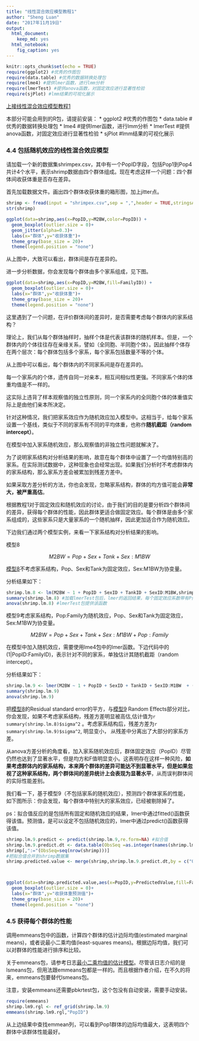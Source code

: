 ```yaml
---
title: "线性混合效应模型教程1"
author: "Sheng Luan"
date: "2017年11月19日"
output: 
  html_document: 
    keep_md: yes
  html_notebook: 
    fig_caption: yes
---
```


```r
knitr::opts_chunk$set(echo = TRUE)
require(ggplot2) #优秀的作图包
require(data.table) #优秀的数据转换处理包
require(lme4) #提供lmer函数，进行lmm分析
require(lmerTest) #提供anova函数，对固定效应进行显著性检验
require(sjPlot) #lmm结果的可视化展示
```

[上接线性混合效应模型教程1](https://luansheng.github.io/2017/11/19/%E7%BA%BF%E6%80%A7%E6%B7%B7%E5%90%88%E6%95%88%E5%BA%94%E6%A8%A1%E5%9E%8B%E6%95%99%E7%A8%8B1/)

本部分可能会用到的R包，请提前安装：
* ggplot2 #优秀的作图包
* data.table #优秀的数据转换处理包
* lme4 #提供lmer函数，进行lmm分析
* lmerTest #提供anova函数，对固定效应进行显著性检验
* sjPlot #lmm结果的可视化展示

### 4.4 包括随机效应的线性混合效应模型

请加载一个新的数据集shrimpex.csv，其中有一个PopID字段，包括Pop1到Pop4共计4个水平，表示shrimp数据由四个群体组成。现在考虑这样一个问题：四个群体间收获体重是否存在差异。

首先加载数据文件。画出四个群体收获体重的箱形图，加上jitter点。
```r
shrimp <- fread(input = "shrimpex.csv",sep = ",",header = TRUE,stringsAsFactors = TRUE)
str(shrimp)

ggplot(data=shrimp,aes(x=PopID,y=M2BW,color=PopID)) + 
  geom_boxplot(outlier.size = 0)+
  geom_jitter(alpha=0.3)+
  labs(x="群体",y="收获体重")+
  theme_gray(base_size = 20)+
  theme(legend.position = "none")
```

从上图中，大致可以看出，群体间是存在差异的。

进一步分析数据，你会发现每个群体由多个家系组成，见下图。

```r
ggplot(data=shrimp,aes(x=PopID,y=M2BW,fill=FamilyID)) + 
  geom_boxplot(outlier.size = 0)+
  labs(x="群体",y="收获体重")+
  theme_gray(base_size = 20)+
  theme(legend.position = "none")

```

这里遇到了一个问题，在评价群体间的差异时，是否需要考虑每个群体内的家系结构？

理论上，我们从每个群体抽样时，抽样个体是代表该群体的随机样本。但是，一个群体内的个体往往存在亲缘关系，譬如（全同胞、半同胞个体）。因此抽样个体存在两个层次：每个群体包括多个家系，每个家系包括数量不等的个体。

从上图中可以看出，每个群体内的不同家系间是存在差异的。

每一个家系内的个体，遗传自同一对亲本，相互间相似性更强。不同家系个体的体重均值是不一样的。

这实际上违背了样本观察值的独立性原则，同一个家系内的全同胞个体的体重值实际上是由他们亲本所决定。

针对这种情况，我们把家系效应作为随机效应加入模型中。这相当于，给每个家系设置一个基线，类似于不同的家系有不同的平均体重，也称作**随机截距（random intercept）**。

在模型中加入家系随机效应，那么观察值的非独立性问题就解决了。

为了说明家系结构对分析结果的影响，故意在每个群体中设置了一个均值特别高的家系。在实际测试数据中，这种现象也会经常出现。如果我们分析时不考虑群体内的家系结构，那么家系方差会被累加到残差方差中。

如果采取方差分析的方法，你也会发现，忽略家系结构，群体的均方值可能会**非常大，被严重高估**。

根据教程1对于固定效应和随机效应的讨论，由于我们的目的是要分析四个群体间的差异，获得每个群体的性能，因此群体更适合做固定效应。每个群体是由多个家系组成的，这些家系只是大量家系的一个随机抽样，因此更加适合作为随机效应。

下边我们通过两个模型实例，来看一下家系结构对分析结果的影响。

<a id="8">模型8</a>

$$M2BW = Pop + Sex + Tank + Sex:M1BW$$

[模型8](#8)不考虑家系结构，Pop、Sex和Tank为固定效应，Sex:M1BW为协变量。

分析结果如下：

```r
shrimp.lm.8 <- lm(M2BW ~ 1 + PopID + SexID + TankID + SexID:M1BW,shrimp)
summary(shrimp.lm.8) #加载lmerTest包后，lmer的返回结果，每个固定效应系数带有P值
anova(shrimp.lm.8) #lmerTest包提供该函数
```

<a id="9">模型9</a>考虑家系结构，Pop:Family为随机效应，Pop、Sex和Tank为固定效应，Sex:M1BW为协变量。

$$M2BW = Pop + Sex + Tank + Sex:M1BW + Pop:Family$$

在模型中加入随机效应，需要使用lme4包中的lmer函数。下边代码中的(1\|PopID:FamilyID)，表示针对不同的家系，单独估计其随机截距（random intercept）。

分析结果如下：

```r
shrimp.lm.9 <- lmer(M2BW ~ 1 + PopID + SexID + TankID + SexID:M1BW  + (1|PopID:FamilyID),shrimp)
summary(shrimp.lm.9)
anova(shrimp.lm.9)
```

把[模型8](#8)的Residual standard error的平方，与[模型9](#9) Random Effects部分对比，你会发现，如果不考虑家系结构，残差方差明显被高估,估计值为`r summary(shrimp.lm.8)$sigma^2` 。考虑家系结构后，残差方差为`r summary(shrimp.lm.9)$sigma^2`, 明显变小， 从残差中分离出了大部分的家系方差。

从anova方差分析的角度看，加入家系随机效应后，群体固定效应（PopID）尽管仍然也达到了显著水平，但是均方和F值明显变小。这表明存在这样一种风险，**如果考虑群体内的家系结构，本来两个群体的差异可能达不到显著水平，但是如果忽视了这种家系结构，两个群体间的差异统计上会表现为显著水平**，从而误判群体间的实际性能差别。

我们看一下，基于模型9（不包括家系的随机效应），预测四个群体家系的性能，如下图所示：你会发现，每个群体中特别大的家系效应，已经被剔除掉了。

ps：拟合值反应的是包括所有固定和随机效应的结果，lmer中通过fitted()函数获得该值。预测值，是可以设定不包括随机效应的，lmer中通过predict()函数获得该值。

```r
shrimp.lm.9.predict <- predict(shrimp.lm.9,re.form=NA) #拟合值
shrimp.lm.9.predict.dt <- data.table(ObsSeq =as.integer(names(shrimp.lm.9.predict)),PredictedValue=shrimp.lm.9.predict)
shrimp[,":="(ObsSeq=seq(nrow(shrimp)))]
#把拟合值合并到shrimp数据集
shrimp.predicted.value <- merge(shrimp,shrimp.lm.9.predict.dt,by = c("ObsSeq"),all.y = TRUE)



ggplot(data=shrimp.predicted.value,aes(x=PopID,y=PredictedValue,fill=FamilyID)) + 
  geom_boxplot(outlier.size = 0)+
  labs(x="群体",y="收获体重预测值")+
  theme_gray(base_size = 20)+
  theme(legend.position = "none")
```

### 4.5 获得每个群体的性能


调用emmeans包中的函数，计算四个群体的估计边际均值(estimated marginal means)，或者说最小二乘均值(least-squares means)。根据边际均值，我们可以对群体的性能进行排序和比较。

关于emmeans包，请参考日志[最小二乘均值的估计模型](https://luansheng.github.io/2017/06/10/%E6%9C%80%E5%B0%8F%E4%BA%8C%E4%B9%98%E5%9D%87%E5%80%BC%E7%9A%84%E4%BC%B0%E8%AE%A1%E6%A8%A1%E5%9E%8B/)。尽管该日志介绍的是lsmeans包，但用法跟emmeans包都是一样的。而且根据作者介绍，在不久的将来，emmeans包要替代lsmeans包。

注意，安装emmeans还需要pbkrtest包，这个包没有自动安装，需要手动安装。

```r
require(emmeans)
shrimp.lm9.rgl <- ref_grid(shrimp.lm.9)
emmeans(shrimp.lm9.rgl,"PopID")

```

从上边结果中查找emmean列，可以看到Pop1群体的边际均值最大，这表明四个群体中该群体性能最好。
